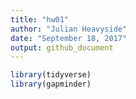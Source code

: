 ```yaml
---
title: "hw01"
author: "Julian Heavyside"
date: "September 18, 2017"
output: github_document
---
```


```r
library(tidyverse)
library(gapminder)
```


